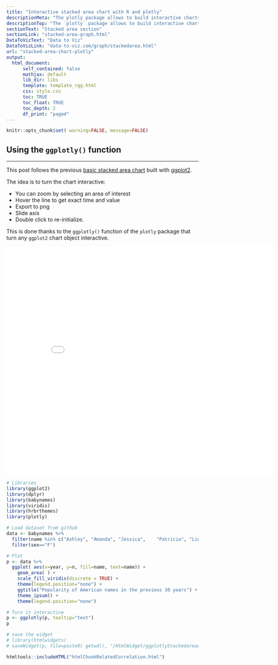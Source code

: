 ```yaml
---
title: "Interactive stacked area chart with R and plotly"
descriptionMeta: "The plotly package allows to build interactive charts directly from R. Here is a application to stacked area chart, with explanation and reproducible code."
descriptionTop: "The `plotly` package allows to build interactive charts directly from `R`. Here is a application to [stacked area chart](stacked-area-graph.html), using both the `plot_ly()` and `ggplotly()` functions."
sectionText: "Stacked area section"
sectionLink: "stacked-area-graph.html"
DataToVizText: "Data to Viz"
DataToVizLink: "data-to-viz.com/graph/stackedarea.html"
url: "stacked-area-chart-plotly"
output:
  html_document:
      self_contained: false    
      mathjax: default
      lib_dir: libs
      template: template_rgg.html
      css: style.css
      toc: TRUE
      toc_float: TRUE
      toc_depth: 2
      df_print: "paged"
---
```



```r
knitr::opts_chunk$set( warning=FALSE, message=FALSE)
```

<div class="container">




# Using the `ggplotly()` function
***

<div class = "row">

<div class = "col-md-4  col-sm-12 align-self-center">

This post follows the previous [basic stacked area chart](136-stacked-area-chart.html) built with [ggplot2](ggplot2-package.html).

The idea is to turn the chart interactive:

- You can zoom by selecting an area of interest
- Hover the line to get exact time and value
- Export to png
- Slide axis
- Double click to re-initialize.

This is done thanks to the `ggplotly()` function of the `plotly` package that turn any `ggplot2` chart object interactive.

</div>


<div class = "col-md-8  col-sm-12">

<center><iframe src="HtmlWidget/ggplotlyStackedareachart.html" height="600" width="700" style="border:none;"></iframe></center>

</div>
</div>




```r
# Libraries
library(ggplot2)
library(dplyr)
library(babynames)
library(viridis)
library(hrbrthemes)
library(plotly)

# Load dataset from github
data <- babynames %>% 
  filter(name %in% c("Ashley", "Amanda", "Jessica",    "Patricia", "Linda", "Deborah",   "Dorothy", "Betty", "Helen")) %>%
  filter(sex=="F")

# Plot
p <- data %>% 
  ggplot( aes(x=year, y=n, fill=name, text=name)) +
    geom_area( ) +
    scale_fill_viridis(discrete = TRUE) +
    theme(legend.position="none") +
    ggtitle("Popularity of American names in the previous 30 years") +
    theme_ipsum() +
    theme(legend.position="none")

# Turn it interactive
p <- ggplotly(p, tooltip="text")
p

# save the widget
# library(htmlwidgets)
# saveWidget(p, file=paste0( getwd(), "/HtmlWidget/ggplotlyStackedareachart.html"))
```















<!-- Close container -->
</div>




```r
htmltools::includeHTML("htmlChunkRelatedCorrelation.html")
```
